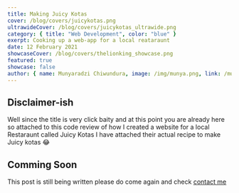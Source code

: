 ---
title: Making Juicy Kotas
cover: /blog/covers/juicykotas.png
ultrawideCover: /blog/covers/juicykotas_ultrawide.png
category: { title: "Web Development", color: "blue" }
exerpt: Cooking up a web-app for a local reataraunt
date: 12 February 2021
showcaseCover: /blog/covers/thelionking_showcase.png
featured: true
showcase: false
author: { name: Munyaradzi Chiwundura, image: /img/munya.png, link: /munya }
---

## Disclaimer-ish

Well since the title is very click baity and at this point you are already here so attached to this code review of how I created a website for a local Restaraunt called Juicy Kotas I have attached their actual recipe to make Juicy kotas 😂

## Comming Soon

This post is still being written please do come again and check
[contact me](https://therealmunya.vercel.app)
